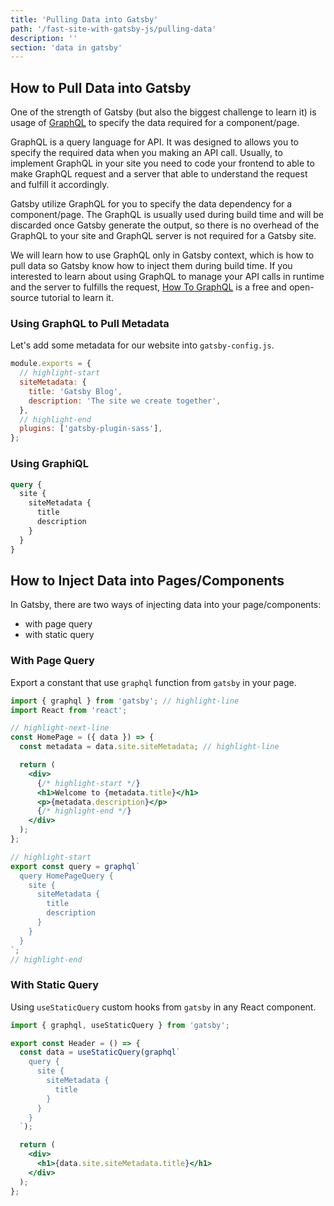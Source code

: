 ```yaml
---
title: 'Pulling Data into Gatsby'
path: '/fast-site-with-gatsby-js/pulling-data'
description: ''
section: 'data in gatsby'
---
```


## How to Pull Data into Gatsby

One of the strength of Gatsby (but also the biggest challenge to learn it) is usage of [GraphQL] to specify the data required for a component/page.

GraphQL is a query language for API. It was designed to allows you to specify the required data when you making an API call. Usually, to implement GraphQL in your site you need to code your frontend to able to make GraphQL request and a server that able to understand the request and fulfill it accordingly.

Gatsby utilize GraphQL for you to specify the data dependency for a component/page. The GraphQL is usually used during build time and will be discarded once Gatsby generate the output, so there is no overhead of the GraphQL to your site and GraphQL server is not required for a Gatsby site.

We will learn how to use GraphQL only in Gatsby context, which is how to pull data so Gatsby know how to inject them during build time. If you interested to learn about using GraphQL to manage your API calls in runtime and the server to fulfills the request, [How To GraphQL][how-to-graphql] is a free and open-source tutorial to learn it.

### Using GraphQL to Pull Metadata

Let's add some metadata for our website into `gatsby-config.js`.

```javascript fileName=gatsby-config.js
module.exports = {
  // highlight-start
  siteMetadata: {
    title: 'Gatsby Blog',
    description: 'The site we create together',
  },
  // highlight-end
  plugins: ['gatsby-plugin-sass'],
};
```

### Using GraphiQL

```graphql
query {
  site {
    siteMetadata {
      title
      description
    }
  }
}
```

## How to Inject Data into Pages/Components

In Gatsby, there are two ways of injecting data into your page/components:

- with page query
- with static query

### With Page Query

Export a constant that use `graphql` function from `gatsby` in your page.

```jsx fileName=src/pages/index.js
import { graphql } from 'gatsby'; // highlight-line
import React from 'react';

// highlight-next-line
const HomePage = ({ data }) => {
  const metadata = data.site.siteMetadata; // highlight-line

  return (
    <div>
      {/* highlight-start */}
      <h1>Welcome to {metadata.title}</h1>
      <p>{metadata.description}</p>
      {/* highlight-end */}
    </div>
  );
};

// highlight-start
export const query = graphql`
  query HomePageQuery {
    site {
      siteMetadata {
        title
        description
      }
    }
  }
`;
// highlight-end
```

### With Static Query

Using `useStaticQuery` custom hooks from `gatsby` in any React component.

```jsx fileName=src/components/header.jsx
import { graphql, useStaticQuery } from 'gatsby';

export const Header = () => {
  const data = useStaticQuery(graphql`
    query {
      site {
        siteMetadata {
          title
        }
      }
    }
  `);

  return (
    <div>
      <h1>{data.site.siteMetadata.title}</h1>
    </div>
  );
};
```

[graphql]: https://graphql.org/
[how-to-graphql]: https://www.howtographql.com/
